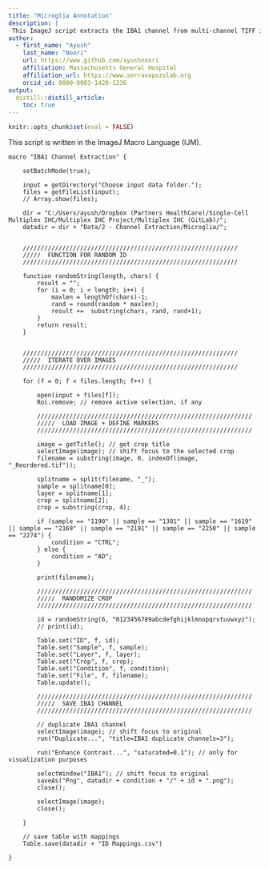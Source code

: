 ```yaml
---
title: "Microglia Annotation"
description: |
 This ImageJ script extracts the IBA1 channel from multi-channel TIFF images and assigns each image a random alphanumeric code for blinded microglia annotation.
author:
  - first_name: "Ayush"
    last_name: "Noori"
    url: https://www.github.com/ayushnoori
    affiliation: Massachusetts General Hospital
    affiliation_url: https://www.serranopozolab.org
    orcid_id: 0000-0003-1420-1236
output:
  distill::distill_article:
    toc: true
---
```


```r
knitr::opts_chunk$set(eval = FALSE)
```

This script is written in the ImageJ Macro Language (IJM).

``` .ijm
macro "IBA1 Channel Extraction" {

	setBatchMode(true);

	input = getDirectory("Choose input data folder.");
	files = getFileList(input);
	// Array.show(files);

	dir = "C:/Users/ayush/Dropbox (Partners HealthCare)/Single-Cell Multiplex IHC/Multiplex IHC Project/Multiplex IHC (GitLab)/";
	datadir = dir + "Data/2 - Channel Extraction/Microglia/";


	////////////////////////////////////////////////////////////
	/////  FUNCTION FOR RANDOM ID
	////////////////////////////////////////////////////////////
	
	function randomString(length, chars) {
		result = "";
		for (i = 0; i < length; i++) {
			maxlen = lengthOf(chars)-1;
			rand = round(random * maxlen);
			result +=  substring(chars, rand, rand+1);
		}
		return result;
	}
	

	////////////////////////////////////////////////////////////
	/////  ITERATE OVER IMAGES
	////////////////////////////////////////////////////////////
	
	for (f = 0; f < files.length; f++) {

		open(input + files[f]);
		Roi.remove; // remove active selection, if any
	
		////////////////////////////////////////////////////////////
		/////  LOAD IMAGE + DEFINE MARKERS
		////////////////////////////////////////////////////////////
		
		image = getTitle(); // get crop title
		selectImage(image); // shift focus to the selected crop
		filename = substring(image, 0, indexOf(image, "_Reordered.tif"));
		
		splitname = split(filename, "_");	
		sample = splitname[0];
		layer = splitname[1];
		crop = splitname[2];
		crop = substring(crop, 4);
		
		if (sample == "1190" || sample == "1301" || sample == "1619" || sample == "2169" || sample == "2191" || sample == "2250" || sample == "2274") {
			condition = "CTRL";
		} else {
			condition = "AD";
		}
		
		print(filename);

		////////////////////////////////////////////////////////////
		/////  RANDOMIZE CROP
		////////////////////////////////////////////////////////////

		id = randomString(6, "0123456789abcdefghijklmnopqrstuvwxyz");
		// print(id);

		Table.set("ID", f, id);
		Table.set("Sample", f, sample);
		Table.set("Layer", f, layer);
		Table.set("Crop", f, crop);
		Table.set("Condition", f, condition);
		Table.set("File", f, filename);
		Table.update();
	
		////////////////////////////////////////////////////////////
		/////  SAVE IBA1 CHANNEL
		////////////////////////////////////////////////////////////
		
		// duplicate IBA1 channel
		selectImage(image); // shift focus to original
		run("Duplicate...", "title=IBA1 duplicate channels=3");

		run("Enhance Contrast...", "saturated=0.1"); // only for visualization purposes
		
		selectWindow("IBA1"); // shift focus to original
		saveAs("Png", datadir + condition + "/" + id + ".png");
		close();

		selectImage(image);
		close();
	
	}

	// save table with mappings
	Table.save(datadir + "ID Mappings.csv")

}
```
